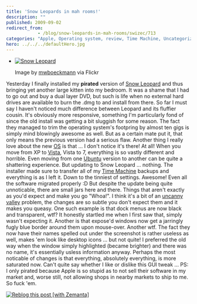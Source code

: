 ```yaml
---
title: 'Snow Leopards in mah rooms!'
description: ""
published: 2009-09-02
redirect_from: 
            - /blog/snow-leopards-in-mah-rooms/swizec/713
categories: "Apple, Operating system, review, Time Machine, Uncategorized"
hero: ../../../defaultHero.jpg
---
```

- [![Snow Leopard](http://farm3.static.flickr.com/2424/3874419893_60855d4ea2_m.jpg "Snow Leopard")](http://www.flickr.com/photos/75567359@N00/3874419893)

  Image by [mwboeckmann](http://www.flickr.com/photos/75567359@N00/3874419893) via Flickr

Yesterday I finally installed my **pirated** version of [Snow Leopard](http://en.wikipedia.org/wiki/Snow_Leopard "Snow Leopard") and thus bringing yet another large kitten into my bedroom. It was a shame that I had to go out and buy a dual layer DVD, but such is life when no external hard drives are available to burn the .dmg to and install from there. So far I must say I haven&#x27;t noticed much difference between Leopard and its fluffier cousin. It&#x27;s obviously more responsive, something I&#x27;m particularly fond of since the old install was getting a bit sluggish for some reason. The fact they managed to trim the operating system&#x27;s footpring by almost ten gigs is simply mind blowingly awesome as well. But as a certain mate put it, that only means the previous version had a serious flaw. Another thing I really love about the new [OS](http://en.wikipedia.org/wiki/Operating_system "Operating system") is that ... I don&#x27;t notice it&#x27;s there! At all! When you move from XP to [Vista](http://en.wikipedia.org/wiki/Windows_Vista "Windows Vista"), Vista to 7, everything is so vastly different and horrible. Even moving from one [Ubuntu](http://en.wikipedia.org/wiki/Ubuntu "Ubuntu") version to another can be quite a shattering experience. But updating to Snow Leopard ... nothing. The installer made sure to transfer all of my [Time Machine](http://en.wikipedia.org/wiki/Time_Machine_%28Apple_software%29 "Time Machine (Apple software)") backups and everything is as I left it. Down to the tinniest of settings. Awesome! Even all the software migrated properly :D But despite the update being quite unnoticable, there are small jars here and there. Things that aren&#x27;t exactly as you&#x27;d expect and make you go &quot;Whoa!&quot;. I think it&#x27;s a bit of an [uncanny valley](http://en.wikipedia.org/wiki/Uncanny_valley "Uncanny valley") problem, the changes are so subtle you don&#x27;t expect them and it makes you queasy. One such example is that dock menus are now black and transparent, wtf? It honestly startled me when I first saw that, simply wasn&#x27;t expecting it. Another is that expose&#x27;d windows now get a jarringly fugly blue border around them upon mouse-over. Another wtf. The fact they now have their names spelled out under the screenshot is rather useless as well, makes &#x27;em look like desktop icons ... but not quite! I preferred the old way when the window simply highlighted (became brighter) and there was no name, it&#x27;s essentially usless information anyway. Perhaps the most noticable of changes is that everything, absolutely everything, is more saturated now. Can&#x27;t quite say whether I like or dislike this GUI tweak ... PS: I only pirated because Apple is so stupid as to not sell their software in my market and, worse still, not allowing shops in nearby markets to ship to me. So fuck &#x27;em.

[![Reblog this post [with Zemanta]](http://img.zemanta.com/reblog_e.png?x-id=76604000-2115-4661-8b2f-5b64fbd5afb8)](http://reblog.zemanta.com/zemified/76604000-2115-4661-8b2f-5b64fbd5afb8/ "Reblog this post [with Zemanta]")
